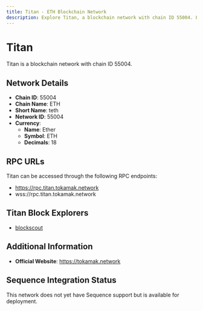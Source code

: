 ```yaml
--- 
title: Titan - ETH Blockchain Network
description: Explore Titan, a blockchain network with chain ID 55004. Learn about its native currency, Ether, and how to interact with the network.
---
```


# Titan

Titan is a blockchain network with chain ID 55004.

## Network Details

- **Chain ID**: 55004
- **Chain Name**: ETH
- **Short Name**: teth
- **Network ID**: 55004
- **Currency**: 
  - **Name**: Ether
  - **Symbol**: ETH
  - **Decimals**: 18

## RPC URLs

Titan can be accessed through the following RPC endpoints:

- https://rpc.titan.tokamak.network
- wss://rpc.titan.tokamak.network

## Titan Block Explorers

- [blockscout](https://explorer.titan.tokamak.network)

## Additional Information

- **Official Website**: https://tokamak.network

## Sequence Integration Status

This network does not yet have Sequence support but is available for deployment.
